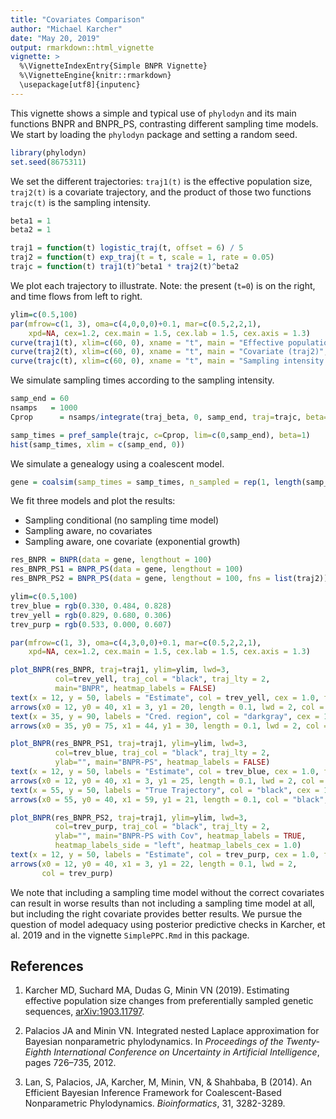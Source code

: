```yaml
---
title: "Covariates Comparison"
author: "Michael Karcher"
date: "May 20, 2019"
output: rmarkdown::html_vignette
vignette: >
  %\VignetteIndexEntry{Simple BNPR Vignette}
  %\VignetteEngine{knitr::rmarkdown}
  \usepackage[utf8]{inputenc}
---
```


This vignette shows a simple and typical use of `phylodyn` 
and its main functions BNPR and BNPR_PS, 
contrasting different sampling time models.
We start by loading the `phylodyn` package and setting a random seed.

```r
library(phylodyn)
set.seed(8675311)
```

We set the different trajectories:
`traj1(t)` is the effective population size,
`traj2(t)` is a covariate trajectory,
and the product of those two functions `trajc(t)` is the sampling intensity.

```r
beta1 = 1
beta2 = 1

traj1 = function(t) logistic_traj(t, offset = 6) / 5
traj2 = function(t) exp_traj(t = t, scale = 1, rate = 0.05)
trajc = function(t) traj1(t)^beta1 * traj2(t)^beta2
```

We plot each trajectory to illustrate. 
Note: the present (`t=0`) is on the right, and time flows from left to right.

```r
ylim=c(0.5,100)
par(mfrow=c(1, 3), oma=c(4,0,0,0)+0.1, mar=c(0.5,2,2,1), 
    xpd=NA, cex=1.2, cex.main = 1.5, cex.lab = 1.5, cex.axis = 1.3)
curve(traj1(t), xlim=c(60, 0), xname = "t", main = "Effective population size (traj1)", ylab = "")
curve(traj2(t), xlim=c(60, 0), xname = "t", main = "Covariate (traj2)", ylab = "")
curve(trajc(t), xlim=c(60, 0), xname = "t", main = "Sampling intensity (trajc)", ylab = "")
```

We simulate sampling times according to the sampling intensity.

```r
samp_end = 60
nsamps   = 1000
Cprop      = nsamps/integrate(traj_beta, 0, samp_end, traj=trajc, beta=1)$value

samp_times = pref_sample(trajc, c=Cprop, lim=c(0,samp_end), beta=1)
hist(samp_times, xlim = c(samp_end, 0))
```

We simulate a genealogy using a coalescent model.

```r
gene = coalsim(samp_times = samp_times, n_sampled = rep(1, length(samp_times)), traj = traj1)
```

We fit three models and plot the results:

* Sampling conditional (no sampling time model)
* Sampling aware, no covariates
* Sampling aware, one covariate (exponential growth)

```r
res_BNPR = BNPR(data = gene, lengthout = 100)
res_BNPR_PS1 = BNPR_PS(data = gene, lengthout = 100)
res_BNPR_PS2 = BNPR_PS(data = gene, lengthout = 100, fns = list(traj2))

ylim=c(0.5,100)
trev_blue = rgb(0.330, 0.484, 0.828)
trev_yell = rgb(0.829, 0.680, 0.306)
trev_purp = rgb(0.533, 0.000, 0.607)

par(mfrow=c(1, 3), oma=c(4,3,0,0)+0.1, mar=c(0.5,2,2,1), 
    xpd=NA, cex=1.2, cex.main = 1.5, cex.lab = 1.5, cex.axis = 1.3)

plot_BNPR(res_BNPR, traj=traj1, ylim=ylim, lwd=3, 
          col=trev_yell, traj_col = "black", traj_lty = 2, 
          main="BNPR", heatmap_labels = FALSE)
text(x = 12, y = 50, labels = "Estimate", col = trev_yell, cex = 1.0, font = 2)
arrows(x0 = 12, y0 = 40, x1 = 3, y1 = 20, length = 0.1, lwd = 2, col = trev_yell)
text(x = 35, y = 90, labels = "Cred. region", col = "darkgray", cex = 1.0, font = 2)
arrows(x0 = 35, y0 = 75, x1 = 44, y1 = 30, length = 0.1, lwd = 2, col = "darkgray")

plot_BNPR(res_BNPR_PS1, traj=traj1, ylim=ylim, lwd=3, 
          col=trev_blue, traj_col = "black", traj_lty = 2, 
          ylab="", main="BNPR-PS", heatmap_labels = FALSE)
text(x = 12, y = 50, labels = "Estimate", col = trev_blue, cex = 1.0, font = 2)
arrows(x0 = 12, y0 = 40, x1 = 3, y1 = 25, length = 0.1, lwd = 2, col = trev_blue)
text(x = 55, y = 50, labels = "True Trajectory", col = "black", cex = 1.0)
arrows(x0 = 55, y0 = 40, x1 = 59, y1 = 21, length = 0.1, col = "black", lty = 1, lwd=2)

plot_BNPR(res_BNPR_PS2, traj=traj1, ylim=ylim, lwd=3, 
          col=trev_purp, traj_col = "black", traj_lty = 2, 
          ylab="", main="BNPR-PS with Cov", heatmap_labels = TRUE, 
          heatmap_labels_side = "left", heatmap_labels_cex = 1.0)
text(x = 12, y = 50, labels = "Estimate", col = trev_purp, cex = 1.0, font = 2)
arrows(x0 = 12, y0 = 40, x1 = 3, y1 = 22, length = 0.1, lwd = 2,
       col = trev_purp)
```

We note that including a sampling time model without the correct covariates
can result in worse results than not including a sampling time model at all,
but including the right covariate provides better results.
We pursue the question of model adequacy using posterior predictive checks
in Karcher, et al. 2019 and in the vignette `SimplePPC.Rmd` in this package.

## References

1. Karcher MD, Suchard MA, Dudas G, Minin VN (2019). Estimating effective population size changes from preferentially sampled genetic sequences, [arXiv:1903.11797](https://arxiv.org/abs/1903.11797).

2. Palacios JA and Minin VN.
Integrated nested Laplace approximation for Bayesian nonparametric phylodynamics.
In *Proceedings of the Twenty-Eighth International Conference on Uncertainty in Artificial Intelligence*, pages 726–735, 2012.

3. Lan, S, Palacios, JA, Karcher, M, Minin, VN, & Shahbaba, B (2014).
An Efficient Bayesian Inference Framework for Coalescent-Based Nonparametric Phylodynamics.
 *Bioinformatics*, 31, 3282-3289.
